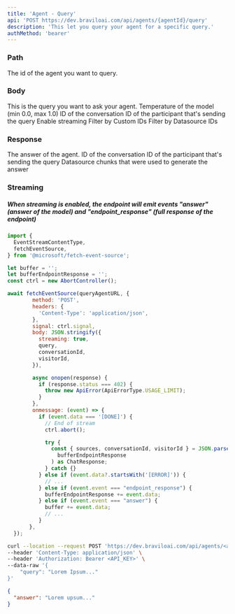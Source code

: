 ```yaml
---
title: 'Agent - Query'
api: 'POST https://dev.braviloai.com/api/agents/{agentId}/query'
description: 'This let you query your agent for a specific query.'
authMethod: 'bearer'
---
```


### Path

<ParamField path="agentId" type="string" required>
  The id of the agent you want to query.
</ParamField>

### Body

<ParamField body="query" type="string" required>
  This is the query you want to ask your agent.
</ParamField>

<ParamField body="temperature" type="number" min="0.0" max="1.0">
  Temperature of the model (min 0.0, max 1.0)
</ParamField>

<ParamField body="conversationId" type="string">
  ID of the conversation
</ParamField>

<ParamField body="visitorId" type="string">
  ID of the participant that's sending the query
</ParamField>

<ParamField body="streaming" type="boolean">
  Enable streaming
</ParamField>

<ParamField body="filters" type="Filters Object">
  <Expandable title="properties">

<ParamField body="custom_ids" type="string array">
  Filter by Custom IDs
</ParamField>

<ParamField body="datasource_ids" type="string array">
  Filter by Datasource IDs
</ParamField>

  </Expandable>
</ParamField>

### Response

<ResponseField name="answer" type="string">
  The answer of the agent.
</ResponseField>
<ResponseField name="conversationId" type="string">
  ID of the conversation
</ResponseField>
<ResponseField name="visitorId" type="string">
  ID of the participant that's sending the query
</ResponseField>
<ResponseField name="sources" type="string">
  Datasource chunks that were used to generate the answer
</ResponseField>

### Streaming

##### When streaming is enabled, the endpoint will emit events "answer" (answer of the model) and "endpoint_response" (full response of the endpoint)

```js
import {
  EventStreamContentType,
  fetchEventSource,
} from '@microsoft/fetch-event-source';

let buffer = '';
let bufferEndpointResponse = '';
const ctrl = new AbortController();

await fetchEventSource(queryAgentURL, {
        method: 'POST',
        headers: {
          'Content-Type': 'application/json',
        },
        signal: ctrl.signal,
        body: JSON.stringify({
          streaming: true,
          query,
          conversationId,
          visitorId,
        }),

        async onopen(response) {
          if (response.status === 402) {
            throw new ApiError(ApiErrorType.USAGE_LIMIT);
          }
        },
        onmessage: (event) => {
          if (event.data === '[DONE]') {
            // End of stream
            ctrl.abort();

            try {
              const { sources, conversationId, visitorId } = JSON.parse(
                bufferEndpointResponse
              ) as ChatResponse;
            } catch {}
          } else if (event.data?.startsWith('[ERROR]')) {
            // ...
          } else if (event.event === "endpoint_response") {
            bufferEndpointResponse += event.data;
          } else if (event.event === "answer") {
            buffer += event.data;
            // ...
          }
       },
  });
```

<RequestExample>

```bash Example Request
curl --location --request POST 'https://dev.braviloai.com/api/agents/<agentId>/query' \
--header 'Content-Type: application/json' \
--header 'Authorization: Bearer <API_KEY>' \
--data-raw '{
    "query": "Lorem Ipsum..."
}'
```

</RequestExample>

<ResponseExample>

```json Response
{
  "answer": "Lorem upsum..."
}
```

</ResponseExample>
